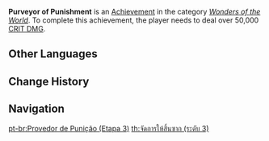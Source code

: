{{Achievement Infobox
|title        = Purveyor of Punishment
|id           = 82043
|order id     = 2043
|category     = Wonders of the World
|description  = Deal over 50,000 [[CRIT DMG]].
|requirements = 
|primogems    = 20
|tracking     = Tracks your highest CRIT DMG record.
|hidden       = 1
|topic        = 
|set          = Purveyor of Punishment
|tier         = 3
|tiers_total  = 3
|type         = Exploration
}}
'''Purveyor of Punishment''' is an [[Achievement]] in the category ''[[Wonders of the World]]''. To complete this achievement, the player needs to deal over 50,000 [[CRIT DMG]].
<!--
==Trivia==

==Video Guides==
{{EVT
|video1   = 
|caption1 = 
}}
-->
==Other Languages==
{{Transclude|Purveyor of Punishment|Other Languages}}

==Change History==
{{Change History|1.0}}
<!--
==References==
{{Reflist}}
-->
==Navigation==
{{Achievement Navbox}}

[[pt-br:Provedor de Punição (Etapa 3)]]
[[th:จัดการให้สิ้นซาก (ระดับ 3)]]